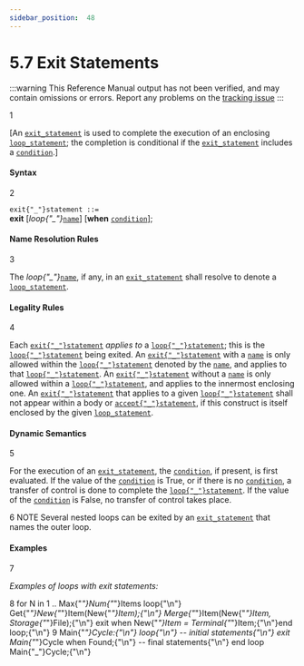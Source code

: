 ```yaml
---
sidebar_position:  48
---
```


# 5.7 Exit Statements

:::warning
This Reference Manual output has not been verified,
and may contain omissions or errors.
Report any problems on the [tracking issue](https://github.com/ada-lang-io/ada-lang-io/issues/20)
:::


<MarginText>1</MarginText>
<p>[An <code><a href="../AA-5/AA-5.7#S0193">exit_statement</a></code> is used to complete the execution of an enclosing <code><a href="../AA-5/AA-5.5#S0178">loop_statement</a></code>; the completion is conditional if the <code><a href="../AA-5/AA-5.7#S0193">exit_statement</a></code> includes a <code><a href="../AA-4/AA-4.5#S0150">condition</a></code>.] <br /></p>


#### Syntax

<MarginText>2</MarginText>

<CodeBlock>
<code>exit{"_"}statement</code><a id="S0193"></a><code> ::= </code><br />   <strong>exit</strong> [<em>loop{"_"}</em><code><a href="../AA-4/AA-4.1#S0091">name</a></code>] [<strong>when</strong> <code><a href="../AA-4/AA-4.5#S0150">condition</a></code>];<br />

</CodeBlock>

#### Name Resolution Rules

<MarginText>3</MarginText>
<p>The <em>loop{"_"}</em><code><a href="../AA-4/AA-4.1#S0091">name</a></code>, if any, in an <code><a href="../AA-5/AA-5.7#S0193">exit_statement</a></code> shall resolve to denote a <code><a href="../AA-5/AA-5.5#S0178">loop_statement</a></code>. <br /></p>


#### Legality Rules

<MarginText>4</MarginText>
<p>Each <code><a href="../AA-5/AA-5.7#S0193">exit{"_"}statement</a></code> <em>applies to</em> a <code><a href="../AA-5/AA-5.5#S0178">loop{"_"}statement</a></code>; this is the <code><a href="../AA-5/AA-5.5#S0178">loop{"_"}statement</a></code> being exited. An <code><a href="../AA-5/AA-5.7#S0193">exit{"_"}statement</a></code> with a <code><a href="../AA-4/AA-4.1#S0091">name</a></code> is only allowed within the <code><a href="../AA-5/AA-5.5#S0178">loop{"_"}statement</a></code> denoted by the <code><a href="../AA-4/AA-4.1#S0091">name</a></code>, and applies to that <code><a href="../AA-5/AA-5.5#S0178">loop{"_"}statement</a></code>. An <code><a href="../AA-5/AA-5.7#S0193">exit{"_"}statement</a></code> without a <code><a href="../AA-4/AA-4.1#S0091">name</a></code> is only allowed within a <code><a href="../AA-5/AA-5.5#S0178">loop{"_"}statement</a></code>, and applies to the innermost enclosing one. An <code><a href="../AA-5/AA-5.7#S0193">exit{"_"}statement</a></code> that applies to a given <code><a href="../AA-5/AA-5.5#S0178">loop{"_"}statement</a></code> shall not appear within a body or <code><a href="../AA-9/AA-9.5#S0258">accept{"_"}statement</a></code>, if this construct is itself enclosed by the given <code><a href="../AA-5/AA-5.5#S0178">loop_statement</a></code>. <br /></p>


#### Dynamic Semantics

<MarginText>5</MarginText>
<p>For the execution of an <code><a href="../AA-5/AA-5.7#S0193">exit_statement</a></code>, the <code><a href="../AA-4/AA-4.5#S0150">condition</a></code>, if present, is first evaluated. If the value of the <code><a href="../AA-4/AA-4.5#S0150">condition</a></code> is True, or if there is no <code><a href="../AA-4/AA-4.5#S0150">condition</a></code>, a transfer of control is done to complete the <code><a href="../AA-5/AA-5.5#S0178">loop{"_"}statement</a></code>. If the value of the <code><a href="../AA-4/AA-4.5#S0150">condition</a></code> is False, no transfer of control takes place. <br /></p>

<AnnotatedOnly>
<MarginText>6</MarginText>
<Admonition type="aarm" aarm="note">
NOTE   Several nested loops can be exited by an <code><a href="../AA-5/AA-5.7#S0193">exit_statement</a></code> that names the outer loop. <br />
</Admonition>
</AnnotatedOnly>


#### Examples

<MarginText>7</MarginText>
<p><em>Examples of loops with exit statements:</em> <br /></p>

<MarginText>8</MarginText>
<CodeBlock language="ada">
for N in 1 .. Max{"_"}Num{"_"}Items loop{"\n"}   Get{"_"}New{"_"}Item(New{"_"}Item);{"\n"}   Merge{"_"}Item(New{"_"}Item, Storage{"_"}File);{"\n"}   exit when New{"_"}Item = Terminal{"_"}Item;{"\n"}end loop;{"\n"}
<MarginText>9</MarginText>
Main{"_"}Cycle:{"\n"}   loop{"\n"}      --  initial statements{"\n"}      exit Main{"_"}Cycle when Found;{"\n"}      --  final statements{"\n"}   end loop Main{"_"}Cycle;{"\n"}

</CodeBlock>
